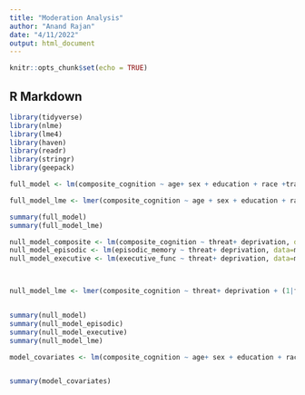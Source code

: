```yaml
---
title: "Moderation Analysis"
author: "Anand Rajan"
date: "4/11/2022"
output: html_document
---
```


```r
knitr::opts_chunk$set(echo = TRUE)
```

## R Markdown

```r
library(tidyverse)
library(nlme)
library(lme4)
library(haven)
library(readr)
library(stringr)
library(geepack)
```

```r
full_model <- lm(composite_cognition ~ age+ sex + education + race +tranquilizer + stimulants + painkillers + depressants + inhallants + marijuana + cocaine + hallucinogens + threat+ deprivation, data=midus)

full_model_lme <- lmer(composite_cognition ~ age + sex + education + race +tranquilizer + stimulants + painkillers + depressants + inhallants + marijuana + cocaine + hallucinogens + threat+ deprivation + (1|family_id), data=midus)

summary(full_model)
summary(full_model_lme)

```

```r
null_model_composite <- lm(composite_cognition ~ threat+ deprivation, data=midus)
null_model_episodic <- lm(episodic_memory ~ threat+ deprivation, data=midus)
null_model_executive <- lm(executive_func ~ threat+ deprivation, data=midus)



null_model_lme <- lmer(composite_cognition ~ threat+ deprivation + (1|family_id), data=midus)


summary(null_model)
summary(null_model_episodic)
summary(null_model_executive)
summary(null_model_lme)
```


```r
model_covariates <- lm(composite_cognition ~ age+ sex + education + race + threat + deprivation, data=midus)


summary(model_covariates)
```

